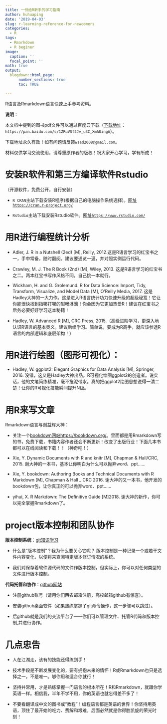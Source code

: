 ```yaml
---
title: 一份给R新手的学习指南
author: huhuaping
date: '2019-04-03'
slug: r-learning-reference-for-newcomers
categories:
  - R
tags:
  - Rmarkdown
  - R beginer
image:
  caption: ''
  focal_point: ''
math: true
output:
  blogdown::html_page:
      number_sections: true
      toc: TRUE

---
```


R语言及Rmarkdown语言快速上手参考资料。

**说明**：

本文档中提到的图书pdf文件可以通过百度云下载（[下载地址](https://pan.baidu.com/s/1ZRuVSf2Jv_u3C_XmAUingA)：`https://pan.baidu.com/s/1ZRuVSf2Jv_u3C_XmAUingA`）。

下载地址永久有效！如有问题请反馈`wsad2008@gmail.com`。

材料仅供学习交流使用，请尊重原作者的版权！祝大家开心学习，学有所成！

# 安装R软件和第三方编译软件Rstudio

（开源软件，免费公开，自行安装）

- `R CRAN`主站下载安装R程序(根据自己的电脑操作系统选择)。[网址`https://cran.r-project.org/`](https://cran.r-project.org/)

- `Rstudio`主站下载安装Rstudio软件。[网址`https://www.rstudio.com/`](https://www.rstudio.com/)
 
# 用R进行编程统计分析
    
- Adler, J. R in a Nutshell (2ed) [M], Reilly, 2012.这是R语言学习的红宝书之一，手中常备，随时翻阅。建议要通览一遍，并对照实例运行代码。 

- Crawley, M. J. The R Book (2nd) [M], Wiley, 2013. 这是R语言学习的红宝书之二。两本红宝书写作风格不同，自己挑一本就行。

- Wickham, H. and G. Grolemund. R for Data Science: Import, Tidy, Transform, Visualize, and Model Data  [M], O’Reilly Media, 2017. 这是Hadley大神的一大力作。这是进入R语言统计功力快速升级的超级秘笈！它让你能很快找到指哪打哪的酣畅淋漓！你会因为它更加热爱R！建议在红宝书之后务必要好好学习这本秘籍！

- Hadley, W. Advanced R  [M], CRC Press, 2015.（高级进阶学习，更深入地认识R语言的基本奥义。建议后续学习。简单说，要成为R高手，就应该参透R语言的内部逻辑和底层架构！）

# 用R进行绘图（图形可视化）：

- Hadley, W. ggplot2: Elegant Graphics for Data Analysis  [M], Springer, 2016. 没错，这又是Hadley大神出品。R可视化绘图ggplot2的创造者。说实话，他的文笔简练精准，毫不拖泥带水。真的把ggplot2绘图思想说得一清二楚！让你的R可视化技能瞬间提升N级。

# 用R来写文章

Rmarkdown语言与谢益辉大神：
    
- 关注一个[bookdown网站https://bookdown.org/](https://bookdown.org/)。里面都是用Rmarkdown写的书，免费下载，书籍内容作者还会不断更新！改变了出版行业！下面几本书都可以在线阅读和下载！！（神奇吧！）

- Xie, Y. Dynamic Documents with R and knitr [M], Chapman & Hall/CRC, 2015. 谢大神的一本书，基本让你明白为什么可以抛弃word、ppt……

- Xie, Y. bookdown: Authoring Books and Technical Documents with R Markdown [M], Chapman & Hall _ CRC 2016. 谢大神的又一本书，他开发的bookdown包，让你真正的可以抛弃word、ppt……

- yihui, X. R Markdown: The Definitive Guide  [M]2018. 谢大神的新作，你可以完全掌握Rmarkdown了。

# project版本控制和团队协作

**版本控制系统**：[git知识学习](https://git-scm.com/book/zh/v2)

- 什么是“版本控制”？我为什么要关心它呢？ 版本控制是一种记录一个或若干文件内容变化，以便将来查阅特定版本修订情况的系统。 

- 我们对保存着软件源代码的文件作版本控制，但实际上，你可以对任何类型的文件进行版本控制。

**代码托管和协作**：[github网站](https://pages.github.com/)

- 注册github账号（请用你们西农邮箱注册，高校邮箱github有惊喜）。

- 安装github桌面软件（如果熟练掌握了git命令操作，这一步骤可以跳过）。

- 后github就是我们的交流平台了——你们可以管理文件、托管R代码和版本控制,并进行协作。

# 几点忠告

- 人在江湖走，该有的技能还得练到手！

- 技术手段是不断发展变化的，要有拥抱未来的情怀！R或Rmarkdown也只是选择之一，不是唯一。够你用和适合你就行！

- 坚持并常用，才是熟练掌握一门语言的根本所在！R和Rmarkdown，就跟你学英语一样。相信我，半年不学不用，你的英语也就忘得差不多了！

- 不要看翻译成中文的图书或“教程”！编程语言都是英语的世界！你坚持用英语，顶住了最开始的吃力、费解和艰难，后面必然就是你得胜凯旋的荣光时刻！
